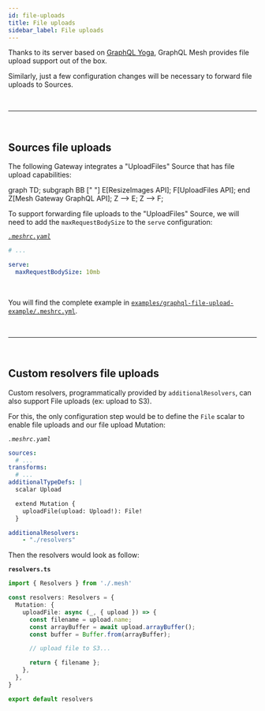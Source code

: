 ```yaml
---
id: file-uploads
title: File uploads
sidebar_label: File uploads
---
```


Thanks to its server based on [GraphQL Yoga](https://www.graphql-yoga.com/), GraphQL Mesh provides file upload support out of the box.

Similarly, just a few configuration changes will be necessary to forward file uploads to Sources.


<p>&nbsp;</p>

------

<p>&nbsp;</p>



## Sources file uploads


The following Gateway integrates a "UploadFiles" Source that has file upload capabilities:


<Graph>

graph TD;
subgraph BB [" "]
E[ResizeImages API];
F[UploadFiles API];
end
Z[Mesh Gateway GraphQL API];
Z --> E;
Z --> F;

</Graph>


To support forwarding file uploads to the "UploadFiles" Source, we will need to add the `maxRequestBodySize` to the `serve` configuration:

_[`.meshrc.yaml`](https://github.com/Urigo/graphql-mesh/tree/master/examples/graphql-file-upload-example/.meshrc.yml)_
```yaml
# ...

serve:
  maxRequestBodySize: 10mb

```

<br />

You will find the complete example in [`examples/graphql-file-upload-example/.meshrc.yml`](https://github.com/Urigo/graphql-mesh/tree/master/examples/graphql-file-upload-example/.meshrc.yml).


<p>&nbsp;</p>

------

<p>&nbsp;</p>


## Custom resolvers file uploads


Custom resolvers, programmatically provided by `additionalResolvers`, can also support File uploads (ex: upload to S3).

For this, the only configuration step would be to define the `File` scalar to enable file uploads and our file upload Mutation:

_`.meshrc.yaml`_
```yaml
sources:
  # ...
transforms:
  # ...
additionalTypeDefs: |
  scalar Upload

  extend Mutation {
    uploadFile(upload: Upload!): File!
  }

additionalResolvers:
    - "./resolvers"
```

Then the resolvers would look as follow:

__`resolvers.ts`__
```ts
import { Resolvers } from './.mesh'

const resolvers: Resolvers = {
  Mutation: {
    uploadFile: async (_, { upload }) => {
      const filename = upload.name;
      const arrayBuffer = await upload.arrayBuffer();
      const buffer = Buffer.from(arrayBuffer);

      // upload file to S3...

      return { filename };
    },
  },
}

export default resolvers
```
